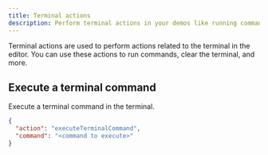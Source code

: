 ```yaml
---
title: Terminal actions
description: Perform terminal actions in your demos like running commands, clearing the terminal, and more.
---
```


Terminal actions are used to perform actions related to the terminal in the editor. You can use these actions to run commands, clear the terminal, and more.

## Execute a terminal command

Execute a terminal command in the terminal.

```json
{
  "action": "executeTerminalCommand",
  "command": "<command to execute>"
}
```